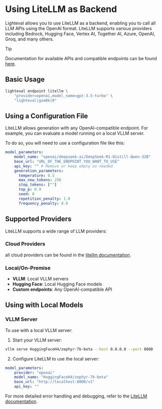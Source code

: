 # Using LiteLLM as Backend

Lighteval allows you to use LiteLLM as a backend, enabling you to call all LLM APIs
using the OpenAI format. LiteLLM supports various providers including Bedrock, Hugging Face, Vertex AI, Together AI, Azure,
OpenAI, Groq, and many others.

> [!TIP]
> Documentation for available APIs and compatible endpoints can be found [here](https://docs.litellm.ai/docs/).

## Basic Usage

```bash
lighteval endpoint litellm \
    "provider=openai,model_name=gpt-3.5-turbo" \
    "lighteval|gsm8k|0"
```

## Using a Configuration File

LiteLLM allows generation with any OpenAI-compatible endpoint. For example, you
can evaluate a model running on a local VLLM server.

To do so, you will need to use a configuration file like this:

```yaml
model_parameters:
    model_name: "openai/deepseek-ai/DeepSeek-R1-Distill-Qwen-32B"
    base_url: "URL_OF_THE_ENDPOINT_YOU_WANT_TO_USE"
    api_key: "" # Remove or keep empty as needed
    generation_parameters:
      temperature: 0.5
      max_new_tokens: 256
      stop_tokens: [""]
      top_p: 0.9
      seed: 0
      repetition_penalty: 1.0
      frequency_penalty: 0.0
```

## Supported Providers

LiteLLM supports a wide range of LLM providers:

### Cloud Providers

all cloud providers can be found in the [litellm documentation](https://docs.litellm.ai/docs/providers).

### Local/On-Premise
- **VLLM**: Local VLLM servers
- **Hugging Face**: Local Hugging Face models
- **Custom endpoints**: Any OpenAI-compatible API

## Using with Local Models

### VLLM Server
To use with a local VLLM server:

1. Start your VLLM server:
```bash
vllm serve HuggingFaceH4/zephyr-7b-beta --host 0.0.0.0 --port 8000
```

2. Configure LiteLLM to use the local server:
```yaml
model_parameters:
    provider: "openai"
    model_name: "HuggingFaceH4/zephyr-7b-beta"
    base_url: "http://localhost:8000/v1"
    api_key: ""
```

For more detailed error handling and debugging, refer to the [LiteLLM documentation](https://docs.litellm.ai/docs/).

